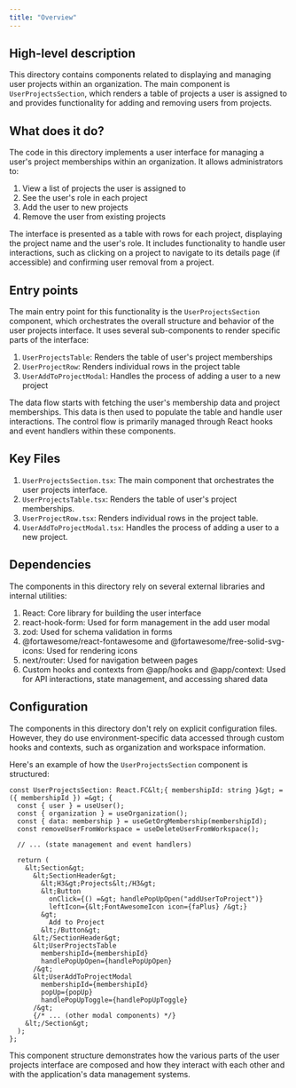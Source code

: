 ```yaml
---
title: "Overview"
---
```


## High-level description
This directory contains components related to displaying and managing user projects within an organization. The main component is `UserProjectsSection`, which renders a table of projects a user is assigned to and provides functionality for adding and removing users from projects.

## What does it do?
The code in this directory implements a user interface for managing a user's project memberships within an organization. It allows administrators to:

1. View a list of projects the user is assigned to
2. See the user's role in each project
3. Add the user to new projects
4. Remove the user from existing projects

The interface is presented as a table with rows for each project, displaying the project name and the user's role. It includes functionality to handle user interactions, such as clicking on a project to navigate to its details page (if accessible) and confirming user removal from a project.

## Entry points
The main entry point for this functionality is the `UserProjectsSection` component, which orchestrates the overall structure and behavior of the user projects interface. It uses several sub-components to render specific parts of the interface:

1. `UserProjectsTable`: Renders the table of user's project memberships
2. `UserProjectRow`: Renders individual rows in the project table
3. `UserAddToProjectModal`: Handles the process of adding a user to a new project

The data flow starts with fetching the user's membership data and project memberships. This data is then used to populate the table and handle user interactions. The control flow is primarily managed through React hooks and event handlers within these components.

## Key Files
1. `UserProjectsSection.tsx`: The main component that orchestrates the user projects interface.
2. `UserProjectsTable.tsx`: Renders the table of user's project memberships.
3. `UserProjectRow.tsx`: Renders individual rows in the project table.
4. `UserAddToProjectModal.tsx`: Handles the process of adding a user to a new project.

## Dependencies
The components in this directory rely on several external libraries and internal utilities:

1. React: Core library for building the user interface
2. react-hook-form: Used for form management in the add user modal
3. zod: Used for schema validation in forms
4. @fortawesome/react-fontawesome and @fortawesome/free-solid-svg-icons: Used for rendering icons
5. next/router: Used for navigation between pages
6. Custom hooks and contexts from @app/hooks and @app/context: Used for API interactions, state management, and accessing shared data

## Configuration
The components in this directory don't rely on explicit configuration files. However, they do use environment-specific data accessed through custom hooks and contexts, such as organization and workspace information.

Here's an example of how the `UserProjectsSection` component is structured:

```tsx
const UserProjectsSection: React.FC&lt;{ membershipId: string }&gt; = ({ membershipId }) =&gt; {
  const { user } = useUser();
  const { organization } = useOrganization();
  const { data: membership } = useGetOrgMembership(membershipId);
  const removeUserFromWorkspace = useDeleteUserFromWorkspace();

  // ... (state management and event handlers)

  return (
    &lt;Section&gt;
      &lt;SectionHeader&gt;
        &lt;H3&gt;Projects&lt;/H3&gt;
        &lt;Button
          onClick={() =&gt; handlePopUpOpen("addUserToProject")}
          leftIcon={&lt;FontAwesomeIcon icon={faPlus} /&gt;}
        &gt;
          Add to Project
        &lt;/Button&gt;
      &lt;/SectionHeader&gt;
      &lt;UserProjectsTable
        membershipId={membershipId}
        handlePopUpOpen={handlePopUpOpen}
      /&gt;
      &lt;UserAddToProjectModal
        membershipId={membershipId}
        popUp={popUp}
        handlePopUpToggle={handlePopUpToggle}
      /&gt;
      {/* ... (other modal components) */}
    &lt;/Section&gt;
  );
};
```

This component structure demonstrates how the various parts of the user projects interface are composed and how they interact with each other and with the application's data management systems.